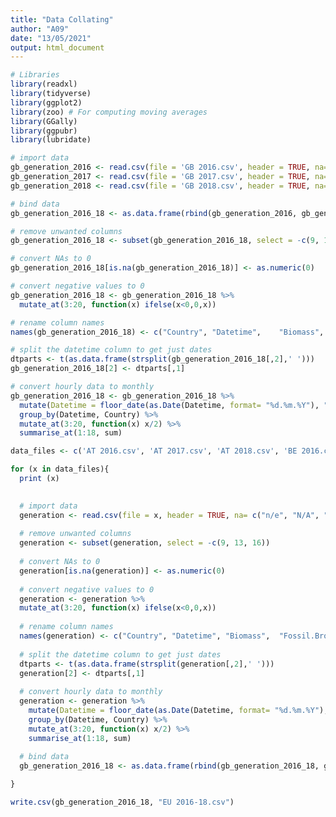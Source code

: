 ---
title: "Data Collating"
author: "A09"
date: "13/05/2021"
output: html_document
---

```{r}

# Libraries
library(readxl)
library(tidyverse)
library(ggplot2)
library(zoo) # For computing moving averages 
library(GGally)
library(ggpubr)
library(lubridate)
```

```{r}

# import data
gb_generation_2016 <- read.csv(file = 'GB 2016.csv', header = TRUE, na= c("n/e", "N/A", ""))
gb_generation_2017 <- read.csv(file = 'GB 2017.csv', header = TRUE, na= c("n/e", "N/A", ""))
gb_generation_2018 <- read.csv(file = 'GB 2018.csv', header = TRUE, na= c("n/e", "N/A", ""))

# bind data
gb_generation_2016_18 <- as.data.frame(rbind(gb_generation_2016, gb_generation_2017, gb_generation_2018))

# remove unwanted columns
gb_generation_2016_18 <- subset(gb_generation_2016_18, select = -c(9, 13, 16))

# convert NAs to 0
gb_generation_2016_18[is.na(gb_generation_2016_18)] <- as.numeric(0)

# convert negative values to 0
gb_generation_2016_18 <- gb_generation_2016_18 %>% 
  mutate_at(3:20, function(x) ifelse(x<0,0,x))

# rename column names
names(gb_generation_2016_18) <- c("Country", "Datetime",	"Biomass",	"Fossil.Brown.coal.Lignite",	"Fossil.Coal.derived.gas",	"Fossil.Gas",	"Fossil.Hard.coal",	"Fossil.Oil",	"Fossil.Peat",	"Geothermal",	"Hydro.Pumped.Storage",	"Hydro.Run.of.river.and.poundage",	"Hydro.Water.Reservoir",	"Nuclear",	"Other",	"Other.renewable",	"Solar",	"Waste",	"Wind.Offshore",	"Wind.Onshore")

# split the datetime column to get just dates
dtparts <- t(as.data.frame(strsplit(gb_generation_2016_18[,2],' ')))
gb_generation_2016_18[2] <- dtparts[,1]

# convert hourly data to monthly 
gb_generation_2016_18 <- gb_generation_2016_18 %>% 
  mutate(Datetime = floor_date(as.Date(Datetime, format= "%d.%m.%Y"), "month")) %>% 
  group_by(Datetime, Country) %>% 
  mutate_at(3:20, function(x) x/2) %>% 
  summarise_at(1:18, sum)

```

```{r}

data_files <- c('AT 2016.csv', 'AT 2017.csv', 'AT 2018.csv', 'BE 2016.csv', 'BE 2017.csv', 'BE 2018.csv', 'DE 2016.csv', 'DE 2017.csv', 'DE 2018.csv', 'DK 2016.csv', 'DK 2017.csv', 'DK 2018.csv', 'ES 2016.csv', 'ES 2017.csv', 'ES 2018.csv', 'FI 2016.csv', 'FI 2017.csv', 'FI 2018.csv', 'FR 2016.csv', 'FR 2017.csv', 'FR 2018.csv', 'IE 2016.csv', 'IE 2017.csv', 'IE 2018.csv', 'IT 2016.csv', 'IT 2017.csv', 'IT 2018.csv', 'NL 2016.csv', 'NL 2017.csv', 'NL 2018.csv', 'NO 2016.csv', 'NO 2017.csv', 'NO 2018.csv', 'SE 2016.csv', 'SE 2017.csv', 'SE 2018.csv')

for (x in data_files){
  print (x)
  

  # import data
  generation <- read.csv(file = x, header = TRUE, na= c("n/e", "N/A", ""))
  
  # remove unwanted columns
  generation <- subset(generation, select = -c(9, 13, 16))
  
  # convert NAs to 0
  generation[is.na(generation)] <- as.numeric(0)
  
  # convert negative values to 0
  generation <- generation %>% 
  mutate_at(3:20, function(x) ifelse(x<0,0,x))
  
  # rename column names
  names(generation) <- c("Country", "Datetime",	"Biomass",	"Fossil.Brown.coal.Lignite",	"Fossil.Coal.derived.gas",	"Fossil.Gas",	"Fossil.Hard.coal",	"Fossil.Oil",	"Fossil.Peat",	"Geothermal",	"Hydro.Pumped.Storage",	"Hydro.Run.of.river.and.poundage",	"Hydro.Water.Reservoir",	"Nuclear",	"Other",	"Other.renewable",	"Solar",	"Waste",	"Wind.Offshore",	"Wind.Onshore")
  
  # split the datetime column to get just dates
  dtparts <- t(as.data.frame(strsplit(generation[,2],' ')))
  generation[2] <- dtparts[,1]
  
  # convert hourly data to monthly 
  generation <- generation %>% 
    mutate(Datetime = floor_date(as.Date(Datetime, format= "%d.%m.%Y"), "month")) %>% 
    group_by(Datetime, Country) %>% 
    mutate_at(3:20, function(x) x/2) %>% 
    summarise_at(1:18, sum)
  
  # bind data
  gb_generation_2016_18 <- as.data.frame(rbind(gb_generation_2016_18, generation))

}

```
```{r}

write.csv(gb_generation_2016_18, "EU 2016-18.csv")

```


